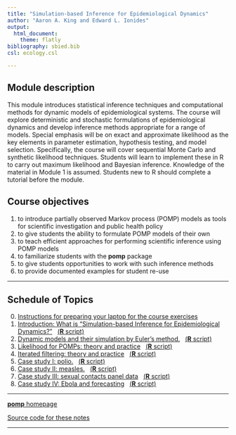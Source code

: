 ```yaml
---
title: "Simulation-based Inference for Epidemiological Dynamics"
author: "Aaron A. King and Edward L. Ionides"
output:
  html_document:
    theme: flatly
bibliography: sbied.bib
csl: ecology.csl

---
```


## Module description
This module introduces statistical inference techniques and computational methods for dynamic models of epidemiological systems. The course will explore deterministic and stochastic formulations of epidemiological dynamics and develop inference methods appropriate for a range of models. Special emphasis will be on exact and approximate likelihood as the key elements in parameter estimation, hypothesis testing, and model selection. Specifically, the course will cover sequential Monte Carlo and synthetic likelihood techniques. Students will learn to implement these in R to carry out maximum likelihood and Bayesian inference. Knowledge of the material in Module 1 is assumed. Students new to R should complete a tutorial before the module.

## Course objectives

1. to introduce partially observed Markov process (POMP) models as tools for scientific investigation and public health policy
1. to give students the ability to formulate POMP models of their own
1. to teach efficient approaches for performing scientific inference using POMP models
1. to familiarize students with the **pomp** package
1. to give students opportunities to work with such inference methods
1. to provide documented examples for student re-use

----------------------

## Schedule of Topics


0. [Instructions for preparing your laptop for the course exercises](./prep/preparation.html)
1. [Introduction: What is "Simulation-based Inference for Epidemiological Dynamics?"](./intro/intro.html)&nbsp;&nbsp;&nbsp;[(**R** script)](./intro/intro.R)
1. [Dynamic models and their simulation by Euler's method.](./stochsim/stochsim.html)&nbsp;&nbsp;&nbsp;[(**R** script)](./stochsim/stochsim.R)
1. [Likelihood for POMPs: theory and practice](./pfilter/pfilter.html)&nbsp;&nbsp;&nbsp;[(**R** script)](./pfilter/pfilter.R)
1. [Iterated filtering: theory and practice](./mif/mif.html)&nbsp;&nbsp;&nbsp;[(**R** script)](./mif/mif.R)
1. [Case study I: polio.](./polio/polio.html)&nbsp;&nbsp;&nbsp;[(**R** script)](./polio/polio.R)
1. [Case study II: measles.](./measles/measles.html)&nbsp;&nbsp;&nbsp;[(**R** script)](./measles/measles.R)
1. [Case study III: sexual contacts panel data](./contacts/contacts.html)&nbsp;&nbsp;&nbsp;[(**R** script)](./contacts/contacts.R)
1. [Case study IV: Ebola and forecasting](./ebola/ebola.html)&nbsp;&nbsp;&nbsp;[(**R** script)](./ebola/ebola.R)

----------------------

[**pomp** homepage](http://kingaa.github.io/pomp)  

[Source code for these notes](http://github.com/kingaa/sbied/)  

----------------------

